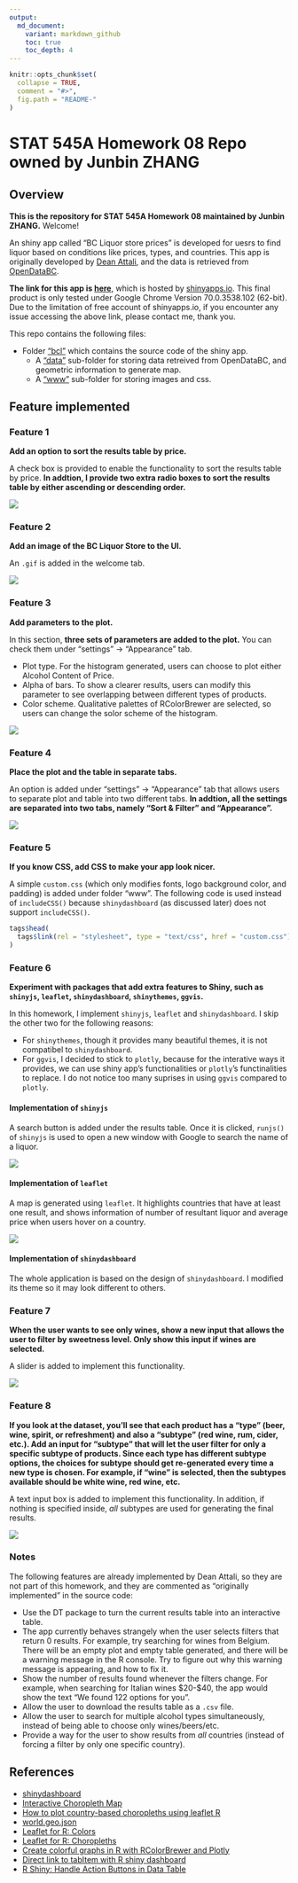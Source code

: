 ```yaml
---
output:
  md_document:
    variant: markdown_github
    toc: true
    toc_depth: 4
---
```


```r
knitr::opts_chunk$set(
  collapse = TRUE,
  comment = "#>",
  fig.path = "README-"
)
```

# STAT 545A Homework 08 Repo owned by Junbin ZHANG

## Overview

**This is the repository for STAT 545A Homework 08 maintained by Junbin ZHANG.** Welcome!

An shiny app called "BC Liquor store prices" is developed for uesrs to find liquor based on conditions like prices, types, and countries. This app is originally developed by [Dean Attali](https://github.com/daattali/shiny-server/tree/master/bcl), and the data is retrieved from [OpenDataBC](https://www.opendatabc.ca/dataset/bc-liquor-store-product-price-list-current-prices).

**The link for this app is [here](https://junbinzhang.shinyapps.io/junbinzhang-bcl/)**, which is hosted by [shinyapps.io](http://www.shinyapps.io/). This final product is only tested under Google Chrome Version 70.0.3538.102 (62-bit). Due to the limitation of free account of shinyapps.io, if you encounter any issue accessing the above link, please contact me, thank you.

This repo contains the following files:

- Folder ["bcl"](./bcl/) which contains the source code of the shiny app.
  - A ["data"](./bcl/data/) sub-folder for storing data retreived from OpenDataBC, and geometric information to generate map.
  - A ["www"](./bcl/www/) sub-folder for storing images and css.

## Feature implemented

### Feature 1

**Add an option to sort the results table by price.**


A check box is provided to enable the functionality to sort the results table by price. **In addtion, I provide two extra radio boxes to sort the results table by either ascending or descending order.**

![](./images/feature1.png)

### Feature 2

**Add an image of the BC Liquor Store to the UI.**

An `.gif` is added in the welcome tab.

![](./images/feature2.png)

### Feature 3

**Add parameters to the plot.**

In this section, **three sets of parameters are added to the plot.** You can check them under "settings" -> "Appearance" tab.

- Plot type. For the histogram generated, users can choose to plot either Alcohol Content of Price.
- Alpha of bars. To show a clearer results, users can modify this parameter to see overlapping between different types of products.
- Color scheme. Qualitative palettes of RColorBrewer are selected, so users can change the solor scheme of the histogram.

![](./images/feature3.png)

### Feature 4

**Place the plot and the table in separate tabs.**

An option is added under "settings" -> "Appearance" tab that allows users to separate plot and table into two different tabs. **In addtion, all the settings are separated into two tabs, namely "Sort & Filter" and "Appearance".**

![](./images/feature4.png)

### Feature 5

**If you know CSS, add CSS to make your app look nicer.**

A simple `custom.css` (which only modifies fonts, logo background color, and padding) is added under folder "www". The following code is used instead of `includeCSS()` because `shinydashboard` (as discussed later) does not support `includeCSS()`.

```r
tags$head(
  tags$link(rel = "stylesheet", type = "text/css", href = "custom.css")
)
```

### Feature 6

**Experiment with packages that add extra features to Shiny, such as `shinyjs`, `leaflet`, `shinydashboard`, `shinythemes`, `ggvis`.**

In this homework, I implement `shinyjs`, `leaflet` and `shinydashboard`. I skip the other two for the following reasons:

- For `shinythemes`, though it provides many beautiful themes, it is not compatibel to `shinydashboard`.
- For `ggvis`, I decided to stick to `plotly`, because for the interative ways it provides, we can use shiny app's functionalities or `plotly`'s functinalities to replace. I do not notice too many suprises in using `ggvis` compared to `plotly`.

#### Implementation of `shinyjs`

A search button is added under the results table. Once it is clicked, `runjs()` of `shinyjs` is used to open a new window with Google to search the name of a liquor.

![](./images/feature6_1.png)

#### Implementation of `leaflet`

A map is generated using `leaflet`. It highlights countries that have at least one result, and shows information of number of resultant liquor and average price when users hover on a country.

![](./images/feature6_2.png)

#### Implementation of `shinydashboard`

The whole application is based on the design of `shinydashboard`. I modified its theme so it may look different to others.

### Feature 7

**When the user wants to see only wines, show a new input that allows the user to filter by sweetness level. Only show this input if wines are selected.**

A slider is added to implement this functionality.

![](./images/feature7.png)

### Feature 8

**If you look at the dataset, you'll see that each product has a "type" (beer, wine, spirit, or refreshment) and also a "subtype" (red wine, rum, cider, etc.). Add an input for "subtype" that will let the user filter for only a specific subtype of products. Since each type has different subtype options, the choices for subtype should get re-generated every time a new type is chosen. For example, if "wine" is selected, then the subtypes available should be white wine, red wine, etc.**

A text input box is added to implement this functionality. In addition, if nothing is specified inside, *all* subtypes are used for generating the final results.

![](./images/feature8.png)

### Notes

The following features are already implemented by Dean Attali, so they are not part of this homework, and they are commented as "originally implemented" in the source code:

- Use the DT package to turn the current results table into an interactive table.
- The app currently behaves strangely when the user selects filters that return 0 results. For example, try searching for wines from Belgium. There will be an empty plot and empty table generated, and there will be a warning message in the R console. Try to figure out why this warning message is appearing, and how to fix it.
- Show the number of results found whenever the filters change. For example, when searching for Italian wines \$20-\$40, the app would show the text "We found 122 options for you".
- Allow the user to download the results table as a `.csv` file.
- Allow the user to search for multiple alcohol types simultaneously, instead of being able to choose only wines/beers/etc.
- Provide a way for the user to show results from *all* countries (instead of forcing a filter by only one specific country).

## References
- [shinydashboard](https://rstudio.github.io/shinydashboard/index.html)
- [Interactive Choropleth Map](https://leafletjs.com/examples/choropleth/)
- [How to plot country-based choropleths using leaflet R](https://stackoverflow.com/questions/44525730/how-to-plot-country-based-choropleths-using-leaflet-r)
- [world.geo.json](https://github.com/johan/world.geo.json)
- [Leaflet for R: Colors](https://rstudio.github.io/leaflet/colors.html)
- [Leaflet for R: Choropleths](https://rstudio.github.io/leaflet/choropleths.html)
- [Create colorful graphs in R with RColorBrewer and Plotly](https://moderndata.plot.ly/create-colorful-graphs-in-r-with-rcolorbrewer-and-plotly/)
- [Direct link to tabItem with R shiny dashboard](https://stackoverflow.com/questions/37169039/direct-link-to-tabitem-with-r-shiny-dashboard)
- [R Shiny: Handle Action Buttons in Data Table](https://stackoverflow.com/questions/45739303/r-shiny-handle-action-buttons-in-data-table)